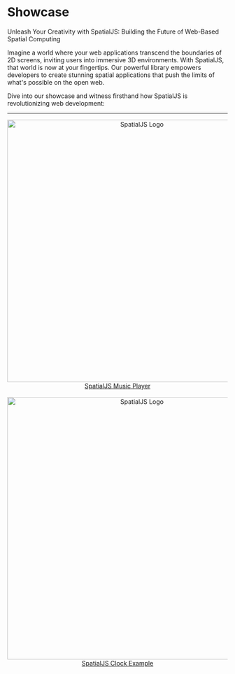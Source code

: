 # Showcase

Unleash Your Creativity with SpatialJS: Building the Future of Web-Based Spatial Computing

Imagine a world where your web applications transcend the boundaries of 2D screens, inviting users into immersive 3D environments. With SpatialJS, that world is now at your fingertips. Our powerful library empowers developers to create stunning spatial applications that push the limits of what's possible on the open web.

Dive into our showcase and witness firsthand how SpatialJS is revolutionizing web development:

---


<div align="center">
  <a href="https://codesandbox.io/p/github/Deamoner/spatialjs-room-example/main"><img src="./spatialjs-demo.gif" width="600" alt="SpatialJS Logo" />SpatialJS Music Player</a>
  <br />
  <br />
  <a href="https://codesandbox.io/p/github/Deamoner/spatialjs-clock-example/main"><img src="./clock-example.png" width="600" alt="SpatialJS Logo" />SpatialJS Clock Example</a>
</div>

